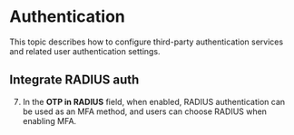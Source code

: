 
# Authentication

This topic describes how to configure third-party authentication services and related user authentication settings.


## Integrate RADIUS auth

7. In the **OTP in RADIUS** field, when enabled, RADIUS authentication can be used as an MFA method, and users can choose RADIUS when enabling MFA.
